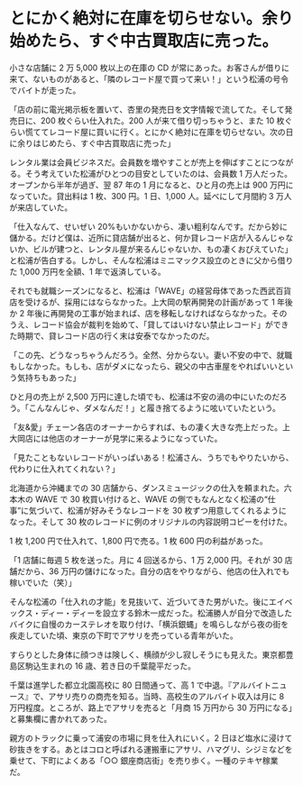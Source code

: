 # とにかく絶対に在庫を切らせない。余り始めたら、すぐ中古買取店に売った。

小さな店舗に 2 万 5,000 枚以上の在庫の CD が常にあった。お客さんが借りに来て、ないものがあると、「隣のレコード屋で買って来い！」という松浦の号令でバイトが走った。

「店の前に電光掲示板を置いて、杏里の発売日を文字情報で流してた。そして発売日に、200 枚ぐらい仕入れた。200 人が来て借り切っちゃうと、また 10 枚ぐらい慌ててレコード屋に買いに行く。とにかく絶対に在庫を切らせない。次の日に余りはじめたら、すぐ中古買取店に売った」

レンタル業は会員ビジネスだ。会員数を増やすことが売上を伸ばすことにつながる。そう考えていた松浦がひとつの目安としていたのは、会員数 1 万人だった。オープンから半年が過ぎ、翌 87 年の 1 月になると、ひと月の売上は 900 万円になっていた。貸出料は 1 枚、300 円。1 日、1,000 人。延べにして月間約 3 万人が来店していた。

「仕入なんて、せいぜい 20%もいかないから、凄い粗利なんです。だから妙に儲かる。だけど僕は、近所に貸店舗が出ると、何か貸レコード店が入るんじゃないか、ビルが建つと、レンタル屋が来るんじゃないか、もの凄くおびえていた」と松浦が告白する。しかし、そんな松浦はミニマックス設立のときに父から借りた 1,000 万円を全額、1 年で返済している。

それでも就職シーズンになると、松浦は「WAVE」の経営母体であった西武百貨店を受けるが、採用にはならなかった。上大岡の駅再開発の計画があって 1 年後か 2 年後に再開発の工事が始まれば、店を移転しなければならなかった。そのうえ、レコード協会が裁判を始めて、「貸してはいけない禁止レコード」ができた時期で、貸レコード店の行く末は安泰でなかったのだ。

「この先、どうなっちゃうんだろう。全然、分からない。妻い不安の中で、就職もしなかった。もしも、店がダメになったら、親父の中古車屋をやればいいという気持ちもあった」

ひと月の売上が 2,500 万円に達した頃でも、松浦は不安の渦の中にいたのだろう。「こんなんじゃ、ダメなんだ！」と履き捨てるように呟いていたという。

「友&愛」チェーン各店のオーナーからすれば、もの凄く大きな売上だった。上大岡店には他店のオーナーが見学に来るようになっていた。

「見たこともないレコードがいっぱいある！松浦さん、うちでもやりたいから、代わりに仕入れてくれない？」

北海道から沖縄までの 30 店舗から、ダンスミュージックの仕入を頼まれた。六本木の WAVE で 30 枚買い付けると、WAVE の側でもなんとなく松浦の“仕事”に気づいて、松浦が好みそうなレコードを 30 枚ずつ用意してくれるようになった。そして 30 枚のレコードに例のオリジナルの内容説明コピーを付けた。

1 枚 1,200 円で仕入れて、1,800 円で売る。1 枚 600 円の利益があった。

「1 店舗に毎週 5 枚を送った。月に 4 回送るから、1 万 2,000 円。それが 30 店舗だから、36 万円の儲けになった。自分の店をやりながら、他店の仕入れでも稼いでいた（笑）」

そんな松浦の「仕入れの才能」を見抜いて、近づいてきた男がいた。後にエイベックス・ディー・ディーを設立する鈴木一成だった。松浦勝人が自分で改造したバイクに自慢のカーステレオを取り付け、「横浜銀蝿」を鳴らしながら夜の街を疾走していた頃、東京の下町でアサリを売っている青年がいた。

すらりとした身体に顔つきは険しく、横顔が少し寂しそうにも見えた。東京都豊島区駒込生まれの 16 歳、若き日の千葉龍平だった。

千葉は進学した都立北園高校に 80 日間通って、高 1 で中退。『アルバイトニュース』で、アサリ売りの商売を知る。当時、高校生のアルバイト収入は月に 8 万円程度。ところが、路上でアサリを売ると「月商 15 万円から 30 万円になる」と募集欄に書かれてあった。

親方のトラックに乗って浦安の市場に貝を仕入れにいく。2 日ほど塩水に浸けて砂抜きをする。あとはコロと呼ばれる運搬車にアサリ、ハマグリ、シジミなどを乗せて、下町によくある「○○ 銀座商店街」を売り歩く。一種のテキヤ稼業だ。
